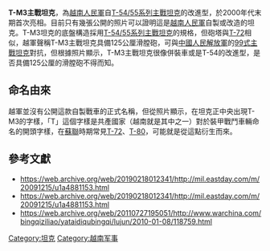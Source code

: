 {{Orphan|time=2016-12-17T14:29:12+00:00}}

{{Infobox weapon
|is_vehicle=yes
|名稱=T-M3主戰戰車
|類型=主力戰車
|原產國= 越南
|服役=2000年代末期
|退役=
|乘員=3人
|主要= 125公厘滑膛砲
|次要= 12.7毫米防空機槍
|引擎= 柴油發動機
}}
'''T-M3主戰坦克'''，為[[越南人民軍|越南人民軍]]自[[T-54/55系列主戰坦克|T-54/55系列主戰坦克]]的改進型，於2000年代末期首次亮相。目前只有幾張公開的照片可以證明這是[[越南人民軍|越南人民軍]]自製或改造的坦克。T-M3坦克的底盤構造採用[[T-54/55系列主戰坦克|T-54/55系列主戰坦克]]的規格，但砲塔與[[T-72|T-72]]相似，越軍聲稱T-M3主戰坦克具備125公厘滑膛砲，可與[[中國人民解放軍|中國人民解放軍]]的[[99式主戰坦克|99式主戰坦克]]對抗，但根據照片顯示，T-M3主戰坦克很像併裝車或是T-54的改進型，是否具備125公厘的滑膛砲不得而知。

==命名由來==
越軍並沒有公開這款自製戰車的正式名稱，但從照片顯示，在坦克正中央出現T-M3的字樣，「T」這個字樣是共產國家（越南就是其中之一）對於裝甲戰鬥車輛命名的開頭字樣，在[[蘇聯|蘇聯]]時期常見[[T-72|T-72]]、[[T-80|T-80]]，可能就是從這點衍生而來。
==參考文獻==
*https://web.archive.org/web/20190218012341/http://mil.eastday.com/m/20091215/u1a4881153.html
*https://web.archive.org/web/20190218012341/http://mil.eastday.com/m/20091215/u1a4881153.html
*https://web.archive.org/web/20110727195051/http://www.warchina.com/bingqiziliao/yataidiqubingqi/lujun/2010-01-08/118759.html

[[Category:坦克|Category:坦克]]
[[Category:越南军事|Category:越南军事]]
